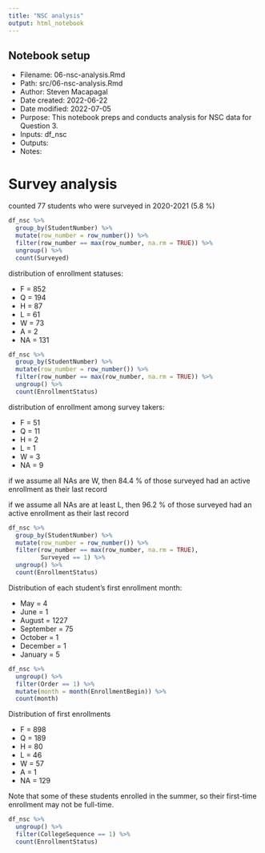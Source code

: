 ```yaml
---
title: "NSC analysis"
output: html_notebook
---
```


## Notebook setup

* Filename: 06-nsc-analysis.Rmd
* Path: src/06-nsc-analysis.Rmd
* Author: Steven Macapagal
* Date created: 2022-06-22
* Date modified: 2022-07-05
* Purpose: This notebook preps and conducts analysis for NSC data for Question 3.
* Inputs: df_nsc
* Outputs: 
* Notes:

# Survey analysis

counted 77 students who were surveyed in 2020-2021 (5.8 %)
```r
df_nsc %>%
  group_by(StudentNumber) %>%
  mutate(row_number = row_number()) %>%
  filter(row_number == max(row_number, na.rm = TRUE)) %>%
  ungroup() %>%
  count(Surveyed)
```

distribution of enrollment statuses:

* F = 852
* Q = 194
* H = 87
* L = 61
* W = 73
* A = 2
* NA = 131
```r
df_nsc %>%
  group_by(StudentNumber) %>%
  mutate(row_number = row_number()) %>%
  filter(row_number == max(row_number, na.rm = TRUE)) %>%
  ungroup() %>%
  count(EnrollmentStatus)
```


distribution of enrollment among survey takers:

* F = 51
* Q = 11
* H = 2
* L = 1
* W = 3
* NA = 9

if we assume all NAs are W, then 84.4 % of those surveyed had an active enrollment as their last record

if we assume all NAs are at least L, then 96.2 % of those surveyed had an active enrollment as their last record
```r
df_nsc %>%
  group_by(StudentNumber) %>%
  mutate(row_number = row_number()) %>%
  filter(row_number == max(row_number, na.rm = TRUE),
         Surveyed == 1) %>%
  ungroup() %>%
  count(EnrollmentStatus)
```

Distribution of each student's first enrollment month:

* May = 4
* June = 1
* August = 1227
* September = 75
* October = 1
* December = 1
* January = 5

```r
df_nsc %>%
  ungroup() %>%
  filter(Order == 1) %>%
  mutate(month = month(EnrollmentBegin)) %>%
  count(month)
```

Distribution of first enrollments

* F = 898
* Q = 189
* H = 80
* L = 46
* W = 57
* A = 1
* NA = 129

Note that some of these students enrolled in the summer, so their first-time enrollment may not be full-time.

```r
df_nsc %>%
  ungroup() %>%
  filter(CollegeSequence == 1) %>%
  count(EnrollmentStatus)
```